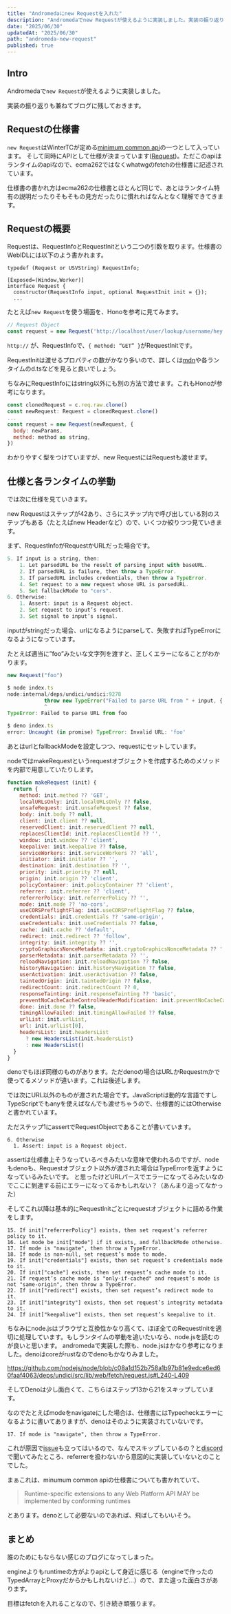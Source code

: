 ```yaml
---
title: "Andromedaにnew Requestを入れた"
description: "Andromedaでnew Requestが使えるように実装しました。実装の振り返りも兼ねてブログに残しておきます。"
date: "2025/06/30"
updatedAt: "2025/06/30"
path: "andromeda-new-request"
published: true
---
```


## Intro

Andromedaで`new Request`が使えるように実装しました。

実装の振り返りも兼ねてブログに残しておきます。

## Requestの仕様書

`new Request`はWinterTCが定める[minimum common api](https://min-common-api.proposal.wintertc.org/)の一つとして入っています。
そして同時にAPIとして仕様が決まっています([Request](https://fetch.spec.whatwg.org/#request))。ただこのapiはランタイムのapiなので、ecma262ではなくwhatwgのfetchの仕様書に記述されています。

仕様書の書かれ方はecma262の仕様書とほとんど同じで、あとはランタイム特有の説明だったりそもそもの見方だったりに慣れればなんとなく理解できてきます。

## Requestの概要

Requestは、RequestInfoとRequestInitという二つの引数を取ります。仕様書のWebIDLには以下のよう書かれます。

```
typedef (Request or USVString) RequestInfo;

[Exposed=(Window,Worker)]
interface Request {
  constructor(RequestInfo input, optional RequestInit init = {});
  ...
```

たとえば`new Request`を使う場面を、Honoを参考に見てみます。

```jsx
// Request Object
const request = new Request('http://localhost/user/lookup/username/hey', { method: 'GET' })
```

`http://` が、RequestInfoで、`{ method: “GET” }`がRequestInitです。

RequestInitは渡せるプロパティの数がかなり多いので、詳しくは[mdn](https://developer.mozilla.org/ja/docs/Web/API/RequestInit)や各ランタイムのd.tsなどを見ると良いでしょう。

ちなみにRequestInfoにはstring以外にも別の方法で渡せます。これもHonoが参考になります。

```jsx
const clonedRequest = c.req.raw.clone()
const newRequest: Request = clonedRequest.clone()
...
const request = new Request(newRequest, {
  body: newParams,
  method: method as string,
})
```

わかりやすく型をつけていますが、new RequestにはRequestも渡せます。

## 仕様と各ランタイムの挙動

では次に仕様を見ていきます。

new Requestはステップが42あり、さらにステップ内で呼び出している別のステップもある（たとえばnew Headerなど）ので、いくつか絞りつつ見ていきます。

まず、RequestInfoがRequestかURLだった場合です。

```jsx
5. If input is a string, then:
	1. Let parsedURL be the result of parsing input with baseURL.
	2. If parsedURL is failure, then throw a TypeError.
	3. If parsedURL includes credentials, then throw a TypeError.
	4. Set request to a new request whose URL is parsedURL.
	5. Set fallbackMode to "cors".
6. Otherwise:
	1. Assert: input is a Request object.
	2. Set request to input’s request.
	3. Set signal to input’s signal.
```

inputがstringだった場合、urlになるようにparseして、失敗すればTypeErrorになるようになっています。

たとえば適当に”foo”みたいな文字列を渡すと、正しくエラーになることがわかります。

```jsx
new Request("foo")

$ node index.ts
node:internal/deps/undici/undici:9278
            throw new TypeError("Failed to parse URL from " + input, { cause: err });
            ^
TypeError: Failed to parse URL from foo

$ deno index.ts
error: Uncaught (in promise) TypeError: Invalid URL: 'foo'
```

あとはurlとfallbackModeを設定しつつ、requestにセットしています。

nodeではmakeRequestというrequestオブジェクトを作成するためのメソッドを内部で用意していたりします。

```jsx
function makeRequest (init) {
  return {
    method: init.method ?? 'GET',
    localURLsOnly: init.localURLsOnly ?? false,
    unsafeRequest: init.unsafeRequest ?? false,
    body: init.body ?? null,
    client: init.client ?? null,
    reservedClient: init.reservedClient ?? null,
    replacesClientId: init.replacesClientId ?? '',
    window: init.window ?? 'client',
    keepalive: init.keepalive ?? false,
    serviceWorkers: init.serviceWorkers ?? 'all',
    initiator: init.initiator ?? '',
    destination: init.destination ?? '',
    priority: init.priority ?? null,
    origin: init.origin ?? 'client',
    policyContainer: init.policyContainer ?? 'client',
    referrer: init.referrer ?? 'client',
    referrerPolicy: init.referrerPolicy ?? '',
    mode: init.mode ?? 'no-cors',
    useCORSPreflightFlag: init.useCORSPreflightFlag ?? false,
    credentials: init.credentials ?? 'same-origin',
    useCredentials: init.useCredentials ?? false,
    cache: init.cache ?? 'default',
    redirect: init.redirect ?? 'follow',
    integrity: init.integrity ?? '',
    cryptoGraphicsNonceMetadata: init.cryptoGraphicsNonceMetadata ?? '',
    parserMetadata: init.parserMetadata ?? '',
    reloadNavigation: init.reloadNavigation ?? false,
    historyNavigation: init.historyNavigation ?? false,
    userActivation: init.userActivation ?? false,
    taintedOrigin: init.taintedOrigin ?? false,
    redirectCount: init.redirectCount ?? 0,
    responseTainting: init.responseTainting ?? 'basic',
    preventNoCacheCacheControlHeaderModification: init.preventNoCacheCacheControlHeaderModification ?? false,
    done: init.done ?? false,
    timingAllowFailed: init.timingAllowFailed ?? false,
    urlList: init.urlList,
    url: init.urlList[0],
    headersList: init.headersList
      ? new HeadersList(init.headersList)
      : new HeadersList()
  }
}

```

denoでもほぼ同様のものがあります。ただdenoの場合はURLかRequestmかで使ってるメソッドが違います。これは後述します。

では次にURL以外のものが渡された場合です。JavaScriptは動的な言語ですしTypeScriptでもanyを使えばなんでも渡せちゃうので、仕様書的にはOtherwiseと書かれています。

ただステップ1にassertでRequestObjectであることが書いています。

```
6. Otherwise
  1. Assert: input is a Request object.
```

assertは仕様書上そうなっているべきみたいな意味で使われるのですが、nodeもdenoも、Requestオブジェクト以外が渡された場合はTypeErrorを返すようになっているみたいです。
と思ったけどURLパースでエラーになってるみたいなのでここに到達する前にエラーになってるかもしれない？（あんまり追ってなかった）

そしてこれ以降は基本的にRequestInitごとにrequestオブジェクトに詰める作業をします。

```
15. If init["referrerPolicy"] exists, then set request’s referrer policy to it.
16. Let mode be init["mode"] if it exists, and fallbackMode otherwise.
17. If mode is "navigate", then throw a TypeError.
18. If mode is non-null, set request’s mode to mode.
19. If init["credentials"] exists, then set request’s credentials mode to it.
20. If init["cache"] exists, then set request’s cache mode to it.
21. If request’s cache mode is "only-if-cached" and request’s mode is not "same-origin", then throw a TypeError.
22. If init["redirect"] exists, then set request’s redirect mode to it.
23. If init["integrity"] exists, then set request’s integrity metadata to it.
24. If init["keepalive"] exists, then set request’s keepalive to it.
```

ちなみにnode.jsはブラウザと互換性かなり高くて、ほぼ全てのRequestInitを適切に処理しています。もしランタイムの挙動を追いたいなら、node.jsを読むのが良いと思います。
andromedaで実装した際も、node.jsはかなり参考になりました。denoはcoreがrustなのでdenoもかなりみました。

https://github.com/nodejs/node/blob/c08a1d152b758a1b97b81e9edce6ed60faaf4063/deps/undici/src/lib/web/fetch/request.js#L240-L409

そしてDenoは少し面白くて、こちらはステップ13から21をスキップしています。

なのでたとえばmodeをnavigateにした場合は、仕様書にはTypecheckエラーになるように書いてありますが、denoはそのように実装されていないです。

```
17. If mode is "navigate", then throw a TypeError.
```

これが原因で[issue](https://github.com/denoland/deno/issues/27763)も立ってはいるので、なんでスキップしているの？と[discord](https://discord.com/channels/684898665143206084/1387791633814257704)で聞いてみたところ、referrerを扱わないから意図的に実装していないとのことでした。

まぁこれは、minumum common apiの仕様書についても書かれていて、

> Runtime-specific extensions to any Web Platform API MAY be implemented by conforming runtimes

とあります。denoとして必要ないのであれば、飛ばしてもいいそう。

## まとめ

誰のためにもならない感じのブログになってしまった。

engineよりもruntimeの方がよりapiとして身近に感じる（engineで作ったのTypedArrayとProxyだからかもしれないけど…）ので、また違った面白さがあります。

目標はfetchを入れることなので、引き続き頑張ります。
